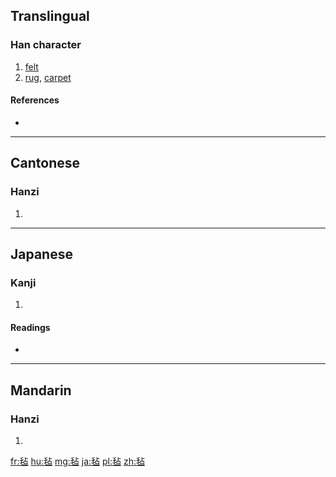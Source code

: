 {{also|氈}}
==Translingual==

===Han character===
{{Han char|rn=82|rad=毛|as=05|sn=9|four=|canj=竹山卜口 (HUYR)}}

# [[felt]]
# [[rug]], [[carpet]]

====References====
* {{Han ref|kx=0592.270|dkj=16801|dj=0984.280|hdz=31996.040|uh=6BE1|ud=27617}}

----

==Cantonese==

===Hanzi===
{{yue-hanzi|jyut=|y=jin1|tra=氈}}

# {{defn|lang=yue|sort=毛05}}

----

==Japanese==

===Kanji===
{{ja-kanji|grade=|rs=毛05}}

# {{defn|lang=ja|sort=毛05}}

====Readings====
* {{ja-readings|on=[[せん]] (sen)|kun=[[もうせん]] (mousen)}}

----

==Mandarin==

===Hanzi===
{{cmn-hanzi|tra=氈|pin=[[zhān]] ([[zhan1]])|wg=chan<sup>1</sup>}}

# {{defn|lang=cmn|sort=毛05}}

[[fr:毡]]
[[hu:毡]]
[[mg:毡]]
[[ja:毡]]
[[pl:毡]]
[[zh:毡]]